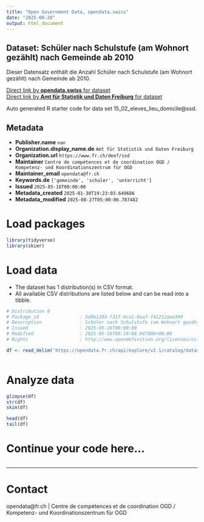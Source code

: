 ```yaml
---
title: "Open Government Data, opendata.swiss"
date: "2025-08-28"
output: html_document
---
```


## Dataset: Schüler nach Schulstufe (am Wohnort gezählt) nach Gemeinde ab 2010

Dieser Datensatz enthält die Anzahl Schüler nach Schulstufe (am Wohnort gezählt) nach Gemeinde ab 2010.

[Direct link by **opendata.swiss** for dataset](https://opendata.swiss/de/dataset/schuler-nach-schulstufe-am-wohnort-gezahlt-nach-gemeinde-ab-2010)<br>
[Direct link by **Amt für Statistik und Daten Freiburg** for dataset](https://opendata.fr.ch/explore/dataset/15_02_eleves_lieu_domicile/)

Auto generated R starter code for data set 15_02_eleves_lieu_domicile@ssd.

## Metadata

- **Publisher.name** `nan`
- **Organization.display_name.de** `Amt für Statistik und Daten Freiburg`
- **Organization.url** `https://www.fr.ch/deef/ssd`
- **Maintainer** `Centre de compétences et de coordination OGD / Kompetenz- und Koordinationszentrum für OGD`
- **Maintainer_email** `opendata@fr.ch`
- **Keywords.de** `['gemeinde', 'schuler', 'unterricht']`
- **Issued** `2025-05-16T00:00:00`
- **Metadata_created** `2025-01-30T19:23:03.649686`
- **Metadata_modified** `2025-08-27T05:00:06.787482`


# Load packages

```r

library(tidyverse)
library(skimr)

```

# Load data

-   The dataset has 1 distribution(s) in CSV format.
-   All available CSV distributions are listed below and can be read into a tibble.

```r

# Distribution 0
# Package_id               : 5d9b1203-f31f-4ca1-8ea7-f41212aee399
# Description              : Schüler nach Schulstufe (am Wohnort gezählt) nach Gemeinde ab 2010 (csv)
# Issued                   : 2025-05-16T00:00:00
# Modified                 : 2025-05-16T09:19:08.947000+00:00
# Rights                   : http://www.opendefinition.org/licenses/cc-by-sa

df <- read_delim('https://opendata.fr.ch/api/explore/v2.1/catalog/datasets/15_02_eleves_lieu_domicile/exports/csv?use_labels=true')



```

# Analyze data

```r

glimpse(df)
str(df)
skim(df)

head(df)
tail(df)

```

# Continue your code here...

```r

```

------------------------------------------------------------------------

# Contact

opendata@fr.ch | Centre de compétences et de coordination OGD / Kompetenz- und Koordinationszentrum für OGD
